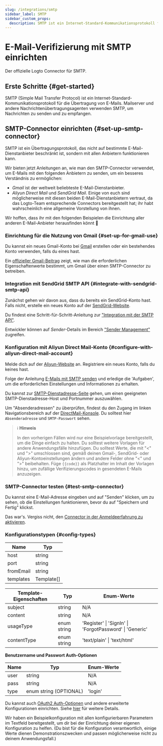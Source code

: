 ```yaml
---
slug: /integrations/smtp
sidebar_label: SMTP
sidebar_custom_props:
  description: SMTP ist ein Internet-Standard-Kommunikationsprotokoll für die Übertragung von E-Mails.
---
```



# E-Mail-Verifizierung mit SMTP einrichten

Der offizielle Logto Connector für SMTP.

<GuideTip />

## Erste Schritte \{#get-started}

SMTP (Simple Mail Transfer Protocol) ist ein Internet-Standard-Kommunikationsprotokoll für die Übertragung von E-Mails. Mailserver und andere Nachrichtenübertragungsagenten verwenden SMTP, um Nachrichten zu senden und zu empfangen.

## SMTP-Connector einrichten \{#set-up-smtp-connector}

SMTP ist ein Übertragungsprotokoll, das nicht auf bestimmte E-Mail-Dienstanbieter beschränkt ist, sondern mit allen Anbietern funktionieren kann.

Wir bieten jetzt Anleitungen an, wie man den SMTP-Connector verwendet, um E-Mails mit den folgenden Anbietern zu senden, um ein besseres Verständnis zu ermöglichen:

- _Gmail_ ist der weltweit beliebteste E-Mail-Dienstanbieter.
- _Aliyun Direct Mail_ und _SendGrid Mail_. Einige von euch sind möglicherweise mit diesen beiden E-Mail-Dienstanbietern vertraut, da das Logto-Team entsprechende Connectors bereitgestellt hat; ihr habt wahrscheinlich eine allgemeine Vorstellung von ihnen.

Wir hoffen, dass ihr mit den folgenden Beispielen die Einrichtung aller anderen E-Mail-Anbieter herausfinden könnt :rocket:

### Einrichtung für die Nutzung von Gmail \{#set-up-for-gmail-use}

Du kannst ein neues Gmail-Konto bei [Gmail](https://mail.google.com/) erstellen oder ein bestehendes Konto verwenden, falls du eines hast.

Ein [offizieller Gmail-Beitrag](https://support.google.com/a/answer/176600) zeigt, wie man die erforderlichen Eigenschaftenwerte bestimmt, um Gmail über einen SMTP-Connector zu betreiben.

### Integration mit SendGrid SMTP API \{#integrate-with-sendgrid-smtp-api}

Zunächst gehen wir davon aus, dass du bereits ein SendGrid-Konto hast. Falls nicht, erstelle ein neues Konto auf der [SendGrid-Website](https://app.sendgrid.com/).

Du findest eine Schritt-für-Schritt-Anleitung zur ["Integration mit der SMTP API"](https://docs.sendgrid.com/for-developers/sending-email/integrating-with-the-smtp-api).

Entwickler können auf _Sender_-Details im Bereich ["Sender Management"](https://mc.sendgrid.com/senders) zugreifen.

### Konfiguration mit Aliyun Direct Mail-Konto \{#configure-with-aliyun-direct-mail-account}

Melde dich auf der [Aliyun-Website](https://cn.aliyun.com/) an. Registriere ein neues Konto, falls du keines hast.

Folge der Anleitung [E-Mails mit SMTP senden](https://www.alibabacloud.com/help/en/directmail/latest/send-emails-using-smtp) und erledige die 'Aufgaben', um die erforderlichen Einstellungen und Informationen zu erhalten.

Du kannst zur [SMTP-Dienstadresse-Seite](https://www.alibabacloud.com/help/en/directmail/latest/smtp-service-address) gehen, um einen geeigneten SMTP-Dienstadresse-Host und Portnummer auszuwählen.

Um "Absenderadressen" zu überprüfen, findest du den Zugang im linken Navigationsbereich auf der [DirectMail-Konsole](https://dm.console.aliyun.com/). Du solltest hier `Absenderadresse` und `SMTP-Passwort` sehen.

> ℹ️ **Hinweis**
>
> In den vorherigen Fällen wird nur eine Beispielvorlage bereitgestellt, um die Dinge einfach zu halten. Du solltest weitere Vorlagen für andere Anwendungsfälle hinzufügen.
> Du solltest Werte, die mit "\<" und ">" umschlossen sind, gemäß deinen Gmail-, SendGrid- oder Aliyun-Kontoeinstellungen ändern und andere Felder ohne "\<" und ">" beibehalten.
> Füge `{{code}}` als Platzhalter im Inhalt der Vorlagen hinzu, um zufällige Verifizierungscodes in gesendeten E-Mails anzuzeigen.

### SMTP-Connector testen \{#test-smtp-connector}

Du kannst eine E-Mail-Adresse eingeben und auf "Senden" klicken, um zu sehen, ob die Einstellungen funktionieren, bevor du auf "Speichern und Fertig" klickst.

Das war's. Vergiss nicht, den [Connector in der Anmeldeerfahrung zu aktivieren](/connectors/email-connectors/#enable-email-sign-up-or-sign-in).

### Konfigurationstypen \{#config-types}

| Name      | Typ        |
| --------- | ---------- |
| host      | string     |
| port      | string     |
| fromEmail | string     |
| templates | Template[] |

| Template-Eigenschaften | Typ         | Enum-Werte                                              |
| ---------------------- | ----------- | ------------------------------------------------------- |
| subject                | string      | N/A                                                     |
| content                | string      | N/A                                                     |
| usageType              | enum string | 'Register' \| 'SignIn' \| 'ForgotPassword' \| 'Generic' |
| contentType            | enum string | 'text/plain' \| 'text/html'                             |

**Benutzername und Passwort Auth-Optionen**

| Name | Typ                    | Enum-Werte |
| ---- | ---------------------- | ---------- |
| user | string                 | N/A        |
| pass | string                 | N/A        |
| type | enum string (OPTIONAL) | 'login'    |

Du kannst auch [OAuth2 Auth-Optionen](https://nodemailer.com/smtp/oauth2/) und andere erweiterte Konfigurationen einrichten. Siehe [hier](https://nodemailer.com/smtp/) für weitere Details.

Wir haben ein Beispielkonfiguration mit allen konfigurierbaren Parametern im Textfeld bereitgestellt, um dir bei der Einrichtung deiner eigenen Konfiguration zu helfen. (Du bist für die Konfiguration verantwortlich, einige Werte dienen Demonstrationszwecken und passen möglicherweise nicht zu deinem Anwendungsfall.)
